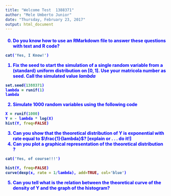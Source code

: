 ```yaml
---
title: "Welcome Test  1388371"
author: "Mele Umberto Junior"
date: "Thursday, February 23, 2017"
output: html_document
---
```

<h4 style='color:blue' > 0)  Do you know how to use an RMarkdown file to answer these questions with text and R code?   

```r
cat('Yes, I Know!')
```

1) Fix the seed to start the simulation of a single random variable from a (standard) uniform distribution on $[0,1]$. Use your matricola number as seed. Call the simulated value $lambda$

```r
set.seed(1388371)
lambda = runif(1)
lambda
```

2) Simulate 1000 random variables using the following code


```r
X = runif(1000)
Y = - lambda * log(X)
hist(Y, freq=FALSE)
```


3) Can you show that the theoretical distribution of Y is exponential with rate equal to $\frac{1}{lambda}$? [explain or . . . do it!]
4) Can you plot a graphical representation of the theoretical distribution ?

```r
cat('Yes, of course!!!')

```

```r
hist(Y, freq=FALSE)
curve(dexp(x, rate = 1/lambda), add=TRUE, col='blue')
```

5) Can you tell what is the relation between the theoretical curve of the density of Y and the graph of the histogram?

```r

```




